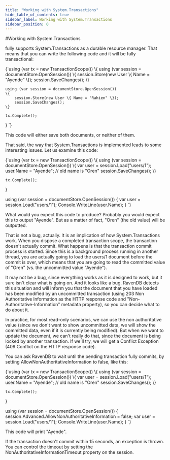 ```yaml
---
title: "Working with System.Transactions"
hide_table_of_contents: true
sidebar_label: Working with System.Transactions
sidebar_position: 0
---
```



#Working with System.Transactions

fully supports System.Transactions as a durable resource manager. That means that you can write the following code and it will be fully transactional:

<TabItem value="working_with_dtc_1" label="working_with_dtc_1">
<CodeBlock language="csharp">
{`using (var tx = new TransactionScope())
\{
	using (var session = documentStore.OpenSession())
	\{
		session.Store(new User \{ Name = "Ayende" \});
		session.SaveChanges();
	\}

	using (var session = documentStore.OpenSession())
	\{
		session.Store(new User \{ Name = "Rahien" \});
		session.SaveChanges();
	\}

	tx.Complete();
\}
`}
</CodeBlock>
</TabItem>

This code will either save both documents, or neither of them.

That said, the way that System.Transactions is implemented leads to some interesting issues. Let us examine this code:

<TabItem value="working_with_dtc_2" label="working_with_dtc_2">
<CodeBlock language="csharp">
{`using (var tx = new TransactionScope())
\{
	using (var session = documentStore.OpenSession())
	\{
		var user = session.Load<User>("users/1");
		user.Name = "Ayende"; // old name is "Oren"
		session.SaveChanges();
	\}

	tx.Complete();
\}

using (var session = documentStore.OpenSession())
\{
	var user = session.Load<User>("users/1");
	Console.WriteLine(user.Name);
\}
`}
</CodeBlock>
</TabItem>

What would you expect this code to produce? Probably you would expect this to output "Ayende". But as a matter of fact, "Oren" (the old value) will be outputted.

That is not a bug, actually. It is an implication of how System.Transactions work. When you dispose a completed transaction scope, the transaction doesn't actually commit. What happens is that the transaction commit process is started. Since this is a background process running in another thread, you are actually going to load the users/1 document before the commit is over, which means that you are going to read the committed value of "Oren" (vs. the uncommitted value "Ayende").

It may not be a bug, since everything works as it is designed to work, but it sure isn't clear what is going on. And it looks like a bug. RavenDB detects this situation and will inform you that the document that you have loaded has been modified by an uncommitted transaction (using 203 Non Authoritative Information as the HTTP response code and "Non-Authoritative-Information" metadata property), so you can decide what to do about it.

In practice, for most read-only scenarios, we can use the non authoritative value (since we don't want to show uncommitted data, we will show the committed data, even if it is currently being modified). But when we want to update the document, we can't really do that, since the document is being locked by another transaction. If we'll try, we will get a Conflict Exception (409 Conflict on the HTTP response code).

You can ask RavenDB to wait until the pending transaction fully commits, by setting AllowNonAuthoritativeInformation to false, like this:

<TabItem value="working_with_dtc_3" label="working_with_dtc_3">
<CodeBlock language="csharp">
{`using (var tx = new TransactionScope())
\{
	using (var session = documentStore.OpenSession())
	\{
		var user = session.Load<User>("users/1");
		user.Name = "Ayende"; // old name is "Oren"
		session.SaveChanges();
	\}

	tx.Complete();
\}

using (var session = documentStore.OpenSession())
\{
	session.Advanced.AllowNonAuthoritativeInformation = false;
	var user = session.Load<User>("users/1");
	Console.WriteLine(user.Name);
\}
`}
</CodeBlock>
</TabItem>

This code will print "Ayende".

If the transaction doesn't commit within 15 seconds, an exception is thrown. You can control the timeout by setting the NonAuthoritativeInformationTimeout property on the session.
